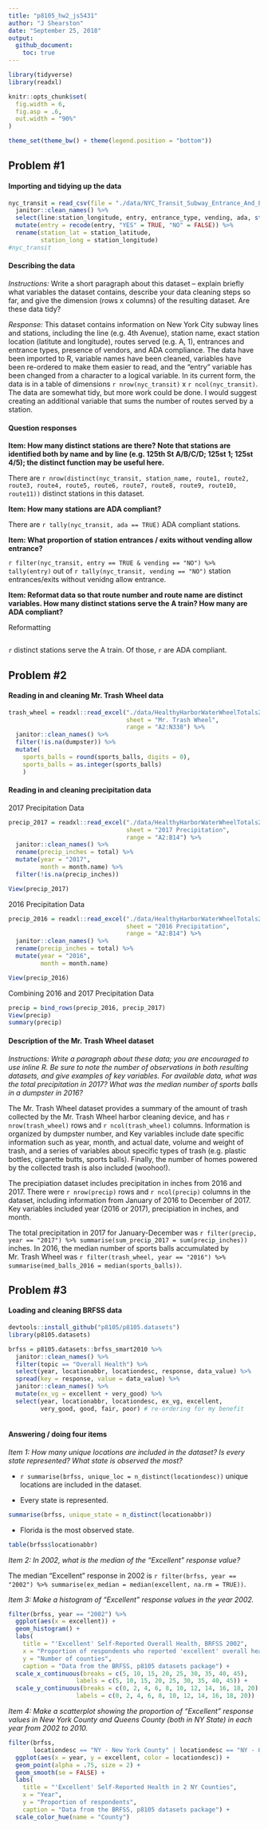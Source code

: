 ```yaml
---
title: "p8105_hw2_js5431"
author: "J Shearston"
date: "September 25, 2018"
output: 
  github_document:
    toc: true
---
```


```r
library(tidyverse)
library(readxl)

knitr::opts_chunk$set(
  fig.width = 6,
  fig.asp = .6,
  out.width = "90%"
)

theme_set(theme_bw() + theme(legend.position = "bottom"))

```

## Problem #1

#### Importing and tidying up the data

```r
nyc_transit = read_csv(file = "./data/NYC_Transit_Subway_Entrance_And_Exit_Data.csv") %>% 
  janitor::clean_names() %>% 
  select(line:station_longitude, entry, entrance_type, vending, ada, starts_with("route")) %>% 
  mutate(entry = recode(entry, "YES" = TRUE, "NO" = FALSE)) %>% 
  rename(station_lat = station_latitude, 
         station_long = station_longitude)
#nyc_transit

```

#### Describing the data

*Instructions:* Write a short paragraph about this dataset – explain briefly what variables the dataset contains, describe your data cleaning steps so far, and give the dimension (rows x columns) of the resulting dataset. Are these data tidy?

*Response:* This dataset contains information on New York City subway lines and stations, including the line (e.g. 4th Avenue), station name, exact station location (latitute and longitude), routes served (e.g. A, 1), entrances and entrance types, presence of vendors, and ADA compliance. The data have been imported to R, variable names have been cleaned, variables have been re-ordered to make them easier to read, and the "entry" variable has been changed from a character to a logical variable. In its current form, the data is in a table of dimensions `r nrow(nyc_transit)` x `r ncol(nyc_transit)`. The data are somewhat tidy, but more work could be done. I would suggest creating an additional variable that sums the number of routes served by a station.  

#### Question responses

**Item: How many distinct stations are there? Note that stations are identified both by name and by line (e.g. 125th St A/B/C/D; 125st 1; 125st 4/5); the distinct function may be useful here.**

There are `r nrow(distinct(nyc_transit, station_name, route1, route2, route3, route4, route5, route6, route7, route8, route9, route10, route11))` distinct stations in this dataset. 

**Item: How many stations are ADA compliant?**

There are `r tally(nyc_transit, ada == TRUE)` ADA compliant stations.

**Item: What proportion of station entrances / exits without vending allow entrance?**

`r filter(nyc_transit, entry == TRUE & vending == "NO") %>% tally(entry)` out of `r tally(nyc_transit, vending == "NO")` station entrances/exits without venidng allow entrance.

**Item: Reformat data so that route number and route name are distinct variables. How many distinct stations serve the A train? How many are ADA compliant?**

Reformatting

```r

```

`r ` distinct stations serve the A train. Of those, `r` are ADA compliant.


## Problem #2

#### Reading in and cleaning Mr. Trash Wheel data

```r
trash_wheel = readxl::read_excel("./data/HealthyHarborWaterWheelTotals2018-7-28.xlsx",
                                 sheet = "Mr. Trash Wheel", 
                                 range = "A2:N338") %>% 
  janitor::clean_names() %>% 
  filter(!is.na(dumpster)) %>% 
  mutate(
    sports_balls = round(sports_balls, digits = 0),
    sports_balls = as.integer(sports_balls)
    )
```

#### Reading in and cleaning precipitation data

2017 Precipitation Data

```r
precip_2017 = readxl::read_excel("./data/HealthyHarborWaterWheelTotals2018-7-28.xlsx",
                                 sheet = "2017 Precipitation", 
                                 range = "A2:B14") %>% 
  janitor::clean_names() %>%
  rename(precip_inches = total) %>% 
  mutate(year = "2017",
         month = month.name) %>% 
  filter(!is.na(precip_inches))

View(precip_2017)
```

 2016 Precipitation Data
 
```r
precip_2016 = readxl::read_excel("./data/HealthyHarborWaterWheelTotals2018-7-28.xlsx",
                                 sheet = "2016 Precipitation", 
                                 range = "A2:B14") %>% 
  janitor::clean_names() %>%
  rename(precip_inches = total) %>% 
  mutate(year = "2016",
         month = month.name)

View(precip_2016)

```

Combining 2016 and 2017 Precipitation Data

```r
precip = bind_rows(precip_2016, precip_2017)
View(precip)
summary(precip)
```

#### Description of the Mr. Trash Wheel dataset

*Instructions: Write a paragraph about these data; you are encouraged to use inline R. Be sure to note the number of observations in both resulting datasets, and give examples of key variables. For available data, what was the total precipitation in 2017? What was the median number of sports balls in a dumpster in 2016?*

The Mr. Trash Wheel dataset provides a summary of the amount of trash collected by the Mr. Trash Wheel harbor cleaning device, and has `r nrow(trash_wheel)` rows and `r ncol(trash_wheel)` columns. Information is organized by dumpster number, and Key variables include date specific information such as year, month, and actual date, volume and weight of trash, and a series of variables about specific types of trash (e.g. plastic bottles, cigarette butts, sports balls). Finally, the number of homes powered by the collected trash is also included (woohoo!).

The precipiation dataset includes precipitation in inches from 2016 and 2017. There were `r nrow(precip)` rows and `r ncol(precip)` columns in the dataset, including information from January of 2016 to December of 2017. Key variables included year (2016 or 2017), precipiation in inches, and month.

The total precipitation in 2017 for January-December was `r filter(precip, year == "2017") %>% summarise(sum_precip_2017 = sum(precip_inches))` inches. In 2016, the median number of sports balls accumulated by Mr. Trash Wheel was `r filter(trash_wheel, year == "2016") %>% summarise(med_balls_2016 = median(sports_balls))`.

## Problem #3

#### Loading and cleaning BRFSS data

```r
devtools::install_github("p8105/p8105.datasets")
library(p8105.datasets)

brfss = p8105.datasets::brfss_smart2010 %>% 
  janitor::clean_names() %>%
  filter(topic == "Overall Health") %>% 
  select(year, locationabbr, locationdesc, response, data_value) %>% 
  spread(key = response, value = data_value) %>% 
  janitor::clean_names() %>% 
  mutate(ex_vg = excellent + very_good) %>% 
  select(year, locationabbr, locationdesc, ex_vg, excellent,
         very_good, good, fair, poor) # re-ordering for my benefit
  
```

#### Answering / doing four items

*Item 1: How many unique locations are included in the dataset? Is every state represented? What state is observed the most?*

* `r summarise(brfss, unique_loc = n_distinct(locationdesc))` unique locations are included in the dataset.

* Every state is represented.
```r
summarise(brfss, unique_state = n_distinct(locationabbr))
```

* Florida is the most observed state.
```r
table(brfss$locationabbr)
```


*Item 2: In 2002, what is the median of the “Excellent” response value?*

The median "Excellent" response in 2002 is `r filter(brfss, year == "2002") %>% summarise(ex_median = median(excellent, na.rm = TRUE))`.


*Item 3: Make a histogram of “Excellent” response values in the year 2002.*

```r
filter(brfss, year == "2002") %>% 
  ggplot(aes(x = excellent)) + 
  geom_histogram() +
  labs(
    title = "'Excellent' Self-Reported Overall Health, BRFSS 2002",
    x = "Proportion of respondents who reported 'excellent' overall health",
    y = "Number of counties",
    caption = "Data from the BRFSS, p8105 datasets package") + 
  scale_x_continuous(breaks = c(5, 10, 15, 20, 25, 30, 35, 40, 45),
                   labels = c(5, 10, 15, 20, 25, 30, 35, 40, 45)) + 
  scale_y_continuous(breaks = c(0, 2, 4, 6, 8, 10, 12, 14, 16, 18, 20),
                   labels = c(0, 2, 4, 6, 8, 10, 12, 14, 16, 18, 20))
```


*Item 4: Make a scatterplot showing the proportion of “Excellent” response values in New York County and Queens County (both in NY State) in each year from 2002 to 2010.*

```r
filter(brfss, 
       locationdesc == "NY - New York County" | locationdesc == "NY - Queens County") %>% 
  ggplot(aes(x = year, y = excellent, color = locationdesc)) +
  geom_point(alpha = .75, size = 2) +
  geom_smooth(se = FALSE) +
  labs(
    title = "'Excellent' Self-Reported Health in 2 NY Counties",
    x = "Year",
    y = "Proportion of respondents",
    caption = "Data from the BRFSS, p8105 datasets package") + 
  scale_color_hue(name = "County")

```


